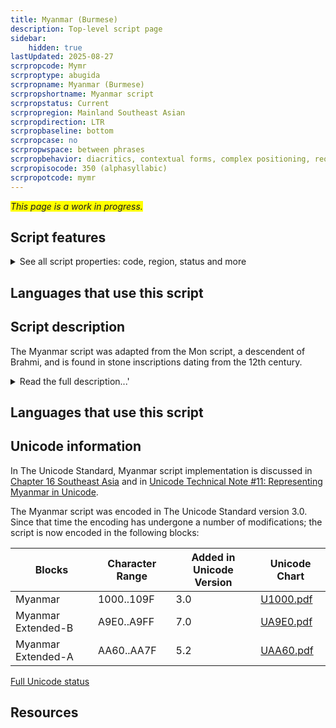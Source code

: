 ```yaml
---
title: Myanmar (Burmese)
description: Top-level script page
sidebar:
    hidden: true
lastUpdated: 2025-08-27
scrpropcode: Mymr
scrproptype: abugida
scrpropname: Myanmar (Burmese)
scrpropshortname: Myanmar script
scrpropstatus: Current
scrpropregion: Mainland Southeast Asian
scrpropdirection: LTR
scrpropbaseline: bottom
scrpropcase: no
scrpropwspace: between phrases
scrpropbehavior: diacritics, contextual forms, complex positioning, reordering, split graphs, required ligatures
scrpropisocode: 350 (alphasyllabic)
scrpropotcode: mymr
---
```


<span style='background-color:yellow'>_This page is a work in progress._</span>


## Script features

<details>
<summary> See all script properties: code, region, status and more</summary>
<ScriptInfo />
</details>

## Languages that use this script

<WsList script='Mymr' wsMax='5' />

## Script description

The Myanmar script was adapted from the Mon script, a descendent of Brahmi, and is found in stone inscriptions dating from the 12th century.

<details>
<summary>Read the full description...'</summary>It is used for writing the Burmese and Mon languages, both spoken in Myanmar (previously Burma). The two languages differ in how some phonemic values are assigned to letters. The script is also used, with character extensions, to write some of the Karen languages spoken in Myanmar and Thailand.

The script is an abugida, written from left to right. There are thirty-three initial consonants, each consonant containing an inherent [a] vowel (this can be realised as [ə]). Of these, <span lang='xxx-Mymr'>စ, က, တ, ပ, င, န, မ, ဥ and ည</span> commonly also occur at the end of a syllable, although any consonant _can_ be used syllable-finally. Final consonants are written with a virama mark called _asat_, which silences the inherent vowel.

There are two methods for writing multiple adjacent consonants. Consonant letters can be stacked to form vertical consonant clusters. There are four consonant diacritics that can also be attached to the initial consonant to represent initial [h] or medial [j], [r] or [w]. Some letters can take up to three of these diacritics; most can only take one or two.  In addition, the diacritic representing [h] can also indicate that a sonorant consonant is voiceless, and the diacritic representing [j] can indicate that a velar consonant is pronounced as a laminal alveopalatal.<br />
 <br />
Nasal vowels in spoken Burmese contrast with glottal stopped vowels and are represented by nasal consonant symbols with the virama.

Other vowels, apart from inherent [a] or [ə], are written with diacritics above, below, before or after the consonant letter. When a vowel is in initial position, with no preceding consonant to which it can attach, the sign for [ʔ] acts as a vowel support and the vowel diacritic is attached to it. In some cases, especially when writing loanwords of Indian origin, special initial vowel letters are used. There are also special letters for writing non-native sounds, although in spoken Burmese these are not pronounced as they would be in the language from which they were borrowed; they are pronounced as the closest equivalent Burmese letter would be. For example, Burmese does not contain retroflex sounds, so these would be pronounced as the equivalent from the alveolar set, but written differently.

The Burmese tone system contains four tones; high, low, creaky and stopped. Vowels contain an inherent tone, which can be modified by means of vowel diacritics. The stopped tone is never represented using diacritics as it is context-specific; it always and only occurs in syllables ending with [ʔ], which is the only stop consonant that Burmese syllables can end with.

The Myanmar script uses the two Brahmic punctuation marks, _danda_ and _double danda_, corresponding roughly to the Latin comma/semi-colon and full stop, respectively. There is a set of Myanmar digits from 0-9. Spacing conventions are not standardized, although the general practice  is to use spaces to separate one phonological word from another.
</details>

## Languages that use this script

<WsList script='Mymr' wsMax='5' />

## Unicode information

In The Unicode Standard, Myanmar script implementation is discussed in [Chapter 16 Southeast Asia](http://www.unicode.org/versions/latest/ch16.pdf) and in [Unicode Technical Note #11: Representing Myanmar in Unicode](http://www.unicode.org/notes/tn11/).

The Myanmar script was encoded in The Unicode Standard version 3.0. Since that time the encoding has undergone a number of modifications; the script is now encoded in the following blocks:

| Blocks | Character Range | Added in Unicode Version | Unicode Chart |
| ------ | --------------- | ------------------------ | ------------- |
| Myanmar | 1000..109F | 3.0 | [U1000.pdf](http://www.unicode.org/charts/PDF/U1000.pdf) |
| Myanmar Extended-B | A9E0..A9FF | 7.0 | [UA9E0.pdf](http://www.unicode.org/charts/PDF/UA9E0.pdf) |
| Myanmar Extended-A | AA60..AA7F | 5.2 | [UAA60.pdf](http://www.unicode.org/charts/PDF/UAA60.pdf) |

<a href='/scrlang/script-mymr-unicode'>Full Unicode status</a>

## Resources

<ScriptResources detailSummary='seemore' />

